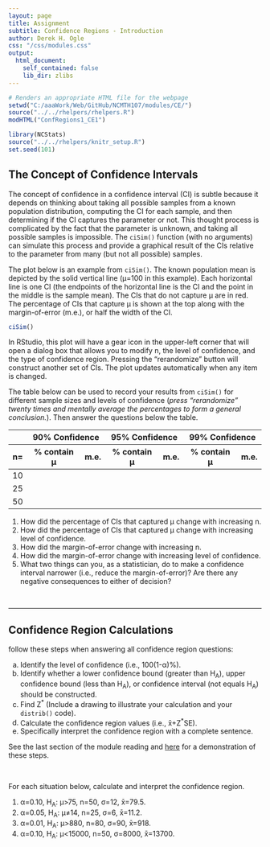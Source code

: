 ```yaml
---
layout: page
title: Assignment
subtitle: Confidence Regions - Introduction
author: Derek H. Ogle
css: "/css/modules.css"
output:
  html_document:
    self_contained: false
    lib_dir: zlibs
---
```


```r
# Renders an appropriate HTML file for the webpage
setwd("C:/aaaWork/Web/GitHub/NCMTH107/modules/CE/")
source("../../rhelpers/rhelpers.R")
modHTML("ConfRegions1_CE1")
```

```r
library(NCStats)
source("../../rhelpers/knitr_setup.R")
set.seed(101)
```

## The Concept of Confidence Intervals
The concept of confidence in a confidence interval (CI) is subtle because it depends on thinking about taking all possible samples from a known population distribution, computing the CI for each sample, and then determining if the CI captures the parameter or not. This thought process is complicated by the fact that the parameter is unknown, and taking all possible samples is impossible. The `ciSim()` function (with no arguments) can simulate this process and provide a graphical result of the CIs relative to the parameter from many (but not all possible) samples.

The plot below is an example from `ciSim()`. The known population mean is depicted by the solid vertical line (&mu;=100 in this example). Each horizontal line is one CI (the endpoints of the horizontal line is the CI and the point in the middle is the sample mean). The CIs that do not capture &mu; are in red. The percentage of CIs that capture &mu; is shown at the top along with the margin-of-error (m.e.), or half the width of the CI.

```r
ciSim()
```

In RStudio, this plot will have a gear icon in the upper-left corner that will open a dialog box that allows you to modify n, the level of confidence, and the type of confidence region. Pressing the "rerandomize" button will construct another set of CIs. The plot updates automatically when any item is changed.

The table below can be used to record your results from `ciSim()` for different sample sizes and levels of confidence (*press "rerandomize" twenty times and mentally average the percentages to form a general conclusion.*). Then answer the questions below the table.

<table class="table table-bordered table-condensed">
<thead>
<tr><th></th><th colspan=2 class="text-center">90% Confidence</th><th colspan=2 class="text-center">95% Confidence</th><th colspan=2 class="text-center">99% Confidence</th></tr>
<tr><th>n=</th><th class="text-center">% contain &mu;</th><th class="text-center">m.e.</th><th class="text-center">% contain &mu;</th><th class="text-center">m.e.</th><th class="text-center">% contain &mu;</th><th class="text-center">m.e.</th></tr>
</thead>
<tbody>
<tr><td>10</td><td>&nbsp;</td><td>&nbsp;</td><td>&nbsp;</td><td>&nbsp;</td><td>&nbsp;</td><td>&nbsp;</td></tr>
<tr><td>25</td><td>&nbsp;</td><td>&nbsp;</td><td>&nbsp;</td><td>&nbsp;</td><td>&nbsp;</td><td>&nbsp;</td></tr>
<tr><td>50</td><td>&nbsp;</td><td>&nbsp;</td><td>&nbsp;</td><td>&nbsp;</td><td>&nbsp;</td><td>&nbsp;</td></tr>
</tbody>
</table>

1. How did the percentage of CIs that captured &mu; change with increasing n.
1. How did the percentage of CIs that captured &mu; change with increasing level of confidence.
1. How did the margin-of-error change with increasing n.
1. How did the margin-of-error change with increasing level of confidence.
1. What two things can you, as a statistician, do to make a confidence interval narrower (i.e., reduce the margin-of-error)? Are there any negative consequences to either of decision?

<br>

---

## Confidence Region Calculations

<div class="alert alert-success">
follow these steps when answering all confidence region questions:
<ol type="a">
  <li>Identify the level of confidence (i.e., 100(1-&alpha;)%).</li>
  <li>Identify whether a lower confidence bound (greater than H<sub>A</sub>), upper confidence bound (less than H<sub>A</sub>), or confidence interval (not equals H<sub>A</sub>) should be constructed.</li>
  <li>Find Z<sup>*</sup> (Include a drawing to illustrate your calculation and your <code>distrib()</code> code).</li>
  <li>Calculate the confidence region values (i.e., x&#772;+Z<sup>*</sup>SE).</li>
  <li>Specifically interpret the confidence region with a complete sentence.</li>
</ol>
See the last section of the module reading and <a href="../Explanations/Calc_CI_Z.html">here</a> for a demonstration of these steps.
</div>

<br>

For each situation below, calculate and interpret the confidence region.

1. &alpha;=0.10, H<sub>A</sub>: &mu;>75, n=50, &sigma;=12, x&#772;=79.5.
1. &alpha;=0.05, H<sub>A</sub>: &mu;&#8800;14, n=25, &sigma;=6, x&#772;=11.2.
1. &alpha;=0.01, H<sub>A</sub>: &mu;>880, n=80, &sigma;=90, x&#772;=918.
1. &alpha;=0.10, H<sub>A</sub>: &mu;<15000, n=50, &sigma;=8000, x&#772;=13700.
